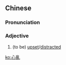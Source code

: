 {{also|心乱}}
==Chinese==
{{zh-forms|s=心乱}}

===Pronunciation===
{{zh-pron
|m=xīnluàn
|c=sam1 lyun6
|cat=a
}}

===Adjective===
{{zh-adj}}

# (to be) [[upset]]/[[distracted]]

[[ko:心亂]]